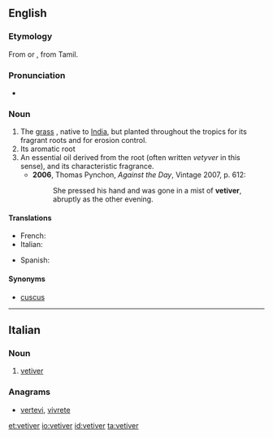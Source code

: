 ==English==
{{wikipedia|Chrysopogon zizanioides}}
===Etymology===
From {{etyl|fr|en}} {{term|vétyver|lang=fr}} or {{term|vétiver|lang=fr}}, from Tamil.

===Pronunciation===
* {{IPA|/ˈvɛtɪvə/}}

===Noun===
{{en-noun}}

# The [[grass]] {{taxlink|Chrysopogon zizanioides|species}}, native to [[India]], but planted throughout the tropics for its fragrant roots and for erosion control.
# Its aromatic root
# An essential oil derived from the root (often written ''vetyver'' in this sense), and its characteristic fragrance.
#* '''2006''', Thomas Pynchon, ''Against the Day'', Vintage 2007, p. 612:
#*: She pressed his hand and was gone in a mist of '''vetiver''', abruptly as the other evening.

====Translations====
{{trans-top|aromatic root}}
* French: {{t+|fr|vétiver}}
* Italian: {{t-|it|vetiver|m}}
{{trans-mid}}
* Spanish: {{t-|es|vetiver|m}}
{{trans-bottom}}

====Synonyms====
* [[cuscus]]

----

==Italian==

===Noun===
{{head|it|noun|g=m|invariable}}

# [[#English|vetiver]]

===Anagrams===
* [[vertevi#Italian|vertevi]], [[vivrete#Italian|vivrete]]

[[et:vetiver]]
[[io:vetiver]]
[[id:vetiver]]
[[ta:vetiver]]